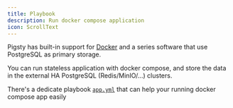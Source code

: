 ```yaml
---
title: Playbook
description: Run docker compose application
icon: ScrollText
---
```


Pigsty has built-in support for [Docker](/docs/docker) and a series software that use PostgreSQL as primary storage.

You can run stateless application with docker compose, and store the data in the external HA PostgreSQL (Redis/MinIO/...) clusters.

There's a dedicate playbook [`app.yml`](https://github.com/pgsty/pigsty/blob/main/app.yml) that can help your running docker compose app easily

